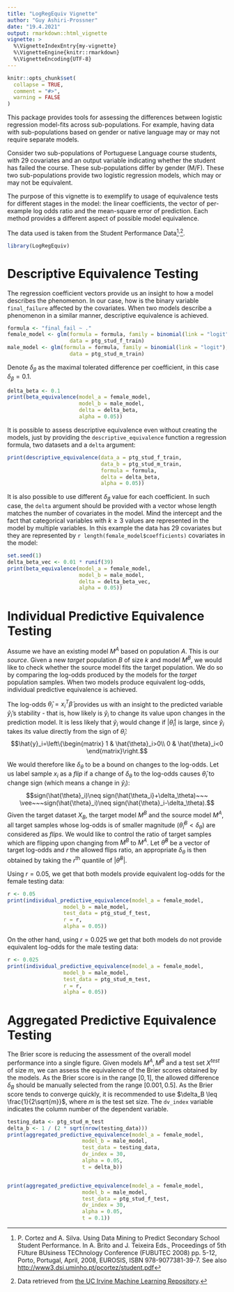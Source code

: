 ```yaml
---
title: "LogRegEquiv Vignette"
author: "Guy Ashiri-Prossner"
date: "19.4.2021"
output: rmarkdown::html_vignette
vignette: >
  %\VignetteIndexEntry{my-vignette}
  %\VignetteEngine{knitr::rmarkdown}
  %\VignetteEncoding{UTF-8}
---
```


```r
knitr::opts_chunk$set(
  collapse = TRUE,
  comment = "#>",
  warning = FALSE
)
```

This package provides tools for assessing the differences between logistic 
regression model-fits across sub-populations. For example, having data with
sub-populations based on gender or native language may or may not require 
separate models.

Consider two sub-populations of Portuguese Language course students, with 
29 covariates and an output variable indicating whether the student has failed 
the course. These sub-populations differ by gender (M/F). These two 
sub-populations provide two logistic regression models, which may or may not 
be equivalent.

The purpose of this vignette is to exemplify to usage of equivalence tests
for different stages in the model: the linear coefficients, the vector of 
per-example log odds ratio and the mean-square error of prediction.
Each method provides a different aspect of possible model equivalence.

The data used is taken from the Student Performance Data[^1]^,^[^2].

[^1]: P. Cortez and A. Silva. Using Data Mining to Predict Secondary School Student Performance. In A. Brito and J. Teixeira Eds., Proceedings of 5th FUture BUsiness TEChnology Conference (FUBUTEC 2008) pp. 5-12, Porto, Portugal, April, 2008, EUROSIS, ISBN 978-9077381-39-7. See also <http://www3.dsi.uminho.pt/pcortez/student.pdf>
[^2]: Data retrieved from [the UC Irvine Machine Learning Repository](https://archive.ics.uci.edu/ml/datasets/student+performance).


```r
library(LogRegEquiv)
```

# Descriptive Equivalence Testing

The regression coefficient vectors provide us an insight to how a model
describes the phenomenon. In our case, how is the binary variable `final_failure`
affected by the covariates. When two models describe a phenomenon in a similar
manner, descriptive equivalence is achieved.

```r
formula <- "final_fail ~ ."
female_model <- glm(formula = formula, family = binomial(link = "logit"),
                    data = ptg_stud_f_train)
male_model <- glm(formula = formula, family = binomial(link = "logit"),
                    data = ptg_stud_m_train)
```

Denote $\delta_\beta$ as the maximal tolerated difference per coefficient, in this case
$\delta_\beta=0.1$.

```r
delta_beta <- 0.1
print(beta_equivalence(model_a = female_model,
                       model_b = male_model,
                       delta = delta_beta,
                       alpha = 0.05))
```

It is possible to assess descriptive equivalence even without creating the models, just by providing the `descriptive_equivalence` function a regression formula, two datasets and a `delta` argument:

```r
print(descriptive_equivalence(data_a = ptg_stud_f_train,
                              data_b = ptg_stud_m_train, 
                              formula = formula,
                              delta = delta_beta,
                              alpha = 0.05))
```

It is also possible to use different $\delta_\beta$ value for each coefficient. In such case, the `delta` argument should be provided with a vector whose length matches the number of covariates in the model. Mind the intercept and the fact that categorical variables with $k\geq 3$ values are represented in the model by multiple variables. In this example the data has 29 covariates but they are represented by `r length(female_model$coefficients)` covariates in the model:

```r
set.seed(1)
delta_beta_vec <- 0.01 * runif(39)
print(beta_equivalence(model_a = female_model,
                       model_b = male_model,
                       delta = delta_beta_vec,
                       alpha = 0.05))
```


# Individual Predictive Equivalence Testing

Assume we have an existing model $M^A$ based on population $A$. This is our *source*. Given a new *target* population $B$ of size $k$ and model $M^B$, we would like to check whether the source model fits the target population. We do so by comparing the log-odds produced by the models for the *target* population samples. When two models produce equivalent log-odds, individual predictive equivalence is achieved.

The log-odds $\hat{\theta}_i=x_i^T \hat{\beta}$ provides us with an insight to the predicted variable $\hat{y}_i$'s stability - that is, how likely is $\hat{y}_i$ to change its value upon changes in the prediction model. It is less likely that $\hat{y}_i$ would change if $|\hat{\theta}_i|$ is large, since $\hat{y}_i$ takes its value directly from the sign of $\hat{\theta}_i$:
$$\hat{y}_i=\left\{\begin{matrix} 1 & \hat{\theta}_i>0\\ 0 & \hat{\theta}_i<0 \end{matrix}\right.$$

We would therefore like $\delta_\theta$ to be a bound on changes to the log-odds.
Let us label sample $x_i$ as a *flip* if a change of $\delta_\theta$ to the log-odds causes $\hat{\theta}_i$ to change sign (which means a change in $\hat{y}_i$):
$$sign(\hat{\theta}_i)\neq sign(\hat{\theta_i}+\delta_\theta)~~~ \vee~~~sign(\hat{\theta}_i)\neq sign(\hat{\theta}_i-\delta_\theta).$$
Given the target dataset $X_B$, the target model $M^B$ and the source model $M^A$, all target samples whose log-odds is of smaller magnitude ($\hat{\theta}_i^B<\delta_\theta$) are considered as *flips*. We would like to control the ratio of target samples which are 
flipping upon changing from $M^B$ to $M^A$. Let $\hat{\theta}^B$ be a vector of target log-odds and $r$ the allowed flips ratio, an appropriate $\delta_\theta$ is then obtained by taking the $r$^th^ quantile of $\left|\hat{\theta}^B\right|$.

Using $r=0.05$, we get that both models provide equivalent log-odds for the female testing data:

```r
r <- 0.05
print(individual_predictive_equivalence(model_a = female_model,
                  model_b = male_model,
                  test_data = ptg_stud_f_test,
                  r = r,
                  alpha = 0.05))
```

On the other hand, using $r=0.025$ we get that both models do not provide equivalent log-odds for the male testing data:

```r
r <- 0.025
print(individual_predictive_equivalence(model_a = female_model,
                  model_b = male_model,
                  test_data = ptg_stud_m_test,
                  r = r,
                  alpha = 0.05))
```


# Aggregated Predictive Equivalence Testing

The Brier score is reducing the assessment of the overall model performance into a single figure. Given models $M^A,M^B$ and a test set $X^{test}$ of size $m$, we can assess the equivalence of the Brier scores obtained by the models. As the Brier score is in the range $[0,1]$, the allowed difference $\delta_B$ should be manually selected from the range $[0.001, 0.5]$. As the Brier score tends to converge quickly, it is recommended to use $\delta_B \leq \frac{1}{2\sqrt{m}}$, where $m$ is the test set size.
The `dv_index` variable indicates the column number of the dependent variable.

```r
testing_data <- ptg_stud_m_test
delta_b <- 1 / (2 * sqrt(nrow(testing_data)))
print(aggregated_predictive_equivalence(model_a = female_model, 
                        model_b = male_model, 
                        test_data = testing_data,
                        dv_index = 30,
                        alpha = 0.05,
                        t = delta_b))


print(aggregated_predictive_equivalence(model_a = female_model, 
                        model_b = male_model, 
                        test_data = ptg_stud_f_test,
                        dv_index = 30,
                        alpha = 0.05,
                        t = 0.1))
```
